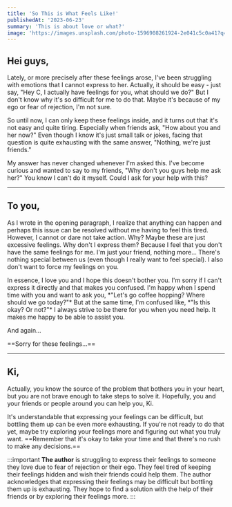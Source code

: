 ```yaml
---
title: 'So This is What Feels Like!'
publishedAt: '2023-06-23'
summary: 'This is about love or what?'
image: 'https://images.unsplash.com/photo-1596908261924-2e041c5c0a41?q=80&w=2126&auto=format&fit=crop&ixlib=rb-4.0.3&ixid=M3wxMjA3fDB8MHxwaG90by1wYWdlfHx8fGVufDB8fHx8fA%3D%3D'
---
```


## Hei guys,
<p>Lately, or more precisely after these feelings arose, I've been struggling with emotions that I cannot express to her. Actually, it should be easy - just say, "Hey C, I actually have feelings for you, what should we do?" But I don't know why it's so difficult for me to do that. Maybe it's because of my ego or fear of rejection, I'm not sure.</p>
<p>So until now, I can only keep these feelings inside, and it turns out that it's not easy and quite tiring. Especially when friends ask, "How about you and her now?" Even though I know it's just small talk or jokes, facing that question is quite exhausting with the same answer, "Nothing, we're just friends."</p>
<p>My answer has never changed whenever I'm asked this. I've become curious and wanted to say to my friends, "Why don't you guys help me ask her?" You know I can't do it myself. Could I ask for your help with this?</p>

---

## To you,
<p>As I wrote in the opening paragraph, I realize that anything can happen and perhaps this issue can be resolved without me having to feel this tired. However, I cannot or dare not take action. Why? Maybe these are just excessive feelings. Why don't I express them? Because I feel that you don't have the same feelings for me. I'm just your friend, nothing more... There's nothing special between us (even though I really want to feel special). I also don't want to force my feelings on you.</p>
<p>In essence, I love you and I hope this doesn't bother you. I'm sorry if I can't express it directly and that makes you confused. I'm happy when I spend time with you and want to ask you, *"Let's go coffee hopping? Where should we go today?"* But at the same time, I'm confused like, *"Is this okay? Or not?"* I always strive to be there for you when you need help. It makes me happy to be able to assist you.</p>
<p>And again...</p>
==Sorry for these feelings...==

---

## Ki,

<p>Actually, you know the source of the problem that bothers you in your heart, but you are not brave enough to take steps to solve it. Hopefully, you and your friends or people around you can help you, Ki.</p>
<p>It's understandable that expressing your feelings can be difficult, but bottling them up can be even more exhausting. If you're not ready to do that yet, maybe try exploring your feelings more and figuring out what you truly want. ==Remember that it's okay to take your time and that there's no rush to make any decisions.== </p>

:::important **The author** is struggling to express their feelings to someone they love due to fear of rejection or their ego. They feel tired of keeping their feelings hidden and wish their friends could help them. The author acknowledges that expressing their feelings may be difficult but bottling them up is exhausting. They hope to find a solution with the help of their friends or by exploring their feelings more. :::
